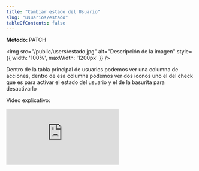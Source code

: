 ```yaml
---
title: "Cambiar estado del Usuario"
slug: "usuarios/estado"
tableOfContents: false
---
```



<p>
  <strong>Método: </strong>
  <span class="sl-badge note small astro-avdet4wd">PATCH</span>
</p>

<Tabs>
  <TabItem label="Endpoint">
    <ApiEndpoint url={`/admin/usuarios`}/>
  </TabItem>
</Tabs>



<img src="/public/users/estado.jpg" alt="Descripción de la imagen" style={{ width: '100%', maxWidth: '1200px' }} />


Dentro de la tabla principal de usuarios podemos ver una columna de acciones, dentro de esa columna podemos ver dos iconos 
uno el del check que es para activar el estado del usuario y el de la basurita para desactivarlo

Video explicativo: 
<div style={{ display: "flex", justifyContent: "center" }}>
  <iframe
    style={{ height: "500px", width: "100%" }}
    src="https://www.youtube.com/embed/BY888edGrVM"
    title="Tutorial"
    frameBorder="0"
    allow="accelerometer; autoplay; clipboard-write; encrypted-media; gyroscope; picture-in-picture"
    allowFullScreen
  ></iframe>
</div>


